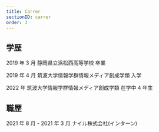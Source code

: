 ```yaml
---
title: Carrer
sectionID: carrer
order: 3
---
```


## 学歴

2019 年 3 月 静岡県立浜松西高等学校 卒業

2019 年 4 月 筑波大学情報学群情報メディア創成学類 入学

2022 年 筑波大学情報学群情報メディア創成学類 在学中 4 年生

## 職歴

2021 年 8 月 - 2021 年 3 月 ナイル株式会社(インターン)
